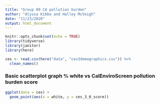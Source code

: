 ```yaml
---
title: "Group 09 CA pollution burden"
author: "Alyssa Kibbe and Halley McVeigh"
date: "11/23/2020"
output: html_document
---
```


```r
knitr::opts_chunk$set(echo = TRUE)
library(tidyverse)
library(janitor)
library(here)
```

```r
ces <- read.csv(here("data", "ces3demographics.csv")) %>% 
  clean_names()
```


### Basic scatterplot graph % white vs CalEnviroScreen pollution burden score
```r
ggplot(data = ces) +
  geom_point(aes(x = white, y = ces_3_0_score))
```

